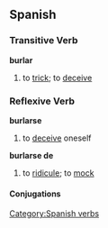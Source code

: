 == Spanish == 
=== Transitive Verb === 
'''burlar'''
# to [[trick]]; to [[deceive]]

=== Reflexive Verb ===
'''burlarse'''
# to [[deceive]] oneself
'''burlarse de'''
# to [[ridicule]]; to [[mock]]

[[Category:Spanish verbs]] 
==== Conjugations ====
{{template:Es:-ar|burl}}